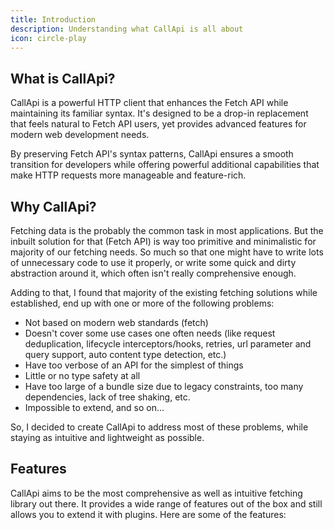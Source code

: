 ```yaml
---
title: Introduction
description: Understanding what CallApi is all about
icon: circle-play
---
```


## What is CallApi?

CallApi is a powerful HTTP client that enhances the Fetch API while maintaining its familiar syntax. It's designed to be a drop-in replacement that feels natural to Fetch API users, yet provides advanced features for modern web development needs.

By preserving Fetch API's syntax patterns, CallApi ensures a smooth transition for developers while offering powerful additional capabilities that make HTTP requests more manageable and feature-rich.

## Why CallApi?

Fetching data is the probably the common task in most applications. But the inbuilt solution for that (Fetch API) is way too primitive and minimalistic for majority of our fetching needs.
So much so that one might have to write lots of unnecessary code to use it properly, or write some quick and dirty abstraction around it, which often isn't really comprehensive enough.

Adding to that, I found that majority of the existing fetching solutions while established, end up with one or more of the following problems:

- Not based on modern web standards (fetch)
- Doesn't cover some use cases one often needs (like request deduplication, lifecycle interceptors/hooks, retries, url parameter and query support, auto content type detection, etc.)
- Have too verbose of an API for the simplest of things
- Little or no type safety at all
- Have too large of a bundle size due to legacy constraints, too many dependencies, lack of tree shaking, etc.
- Impossible to extend, and so on...

So, I decided to create CallApi to address most of these problems, while staying as intuitive and lightweight as possible.

## Features

<Cards>
	<Card
		title="Request Deduplication"
		description="Eliminates duplicate requests and by effect, race conditions"
	/>
	<Card
		title="Interceptors/Hooks"
		description="Callback functions that allows running of side effects at different points in the request/response lifecycle"
	/>
	<Card title="Smart Response Parser" description="Smart response parser for any content type" />
	<Card
		title="Content Type Detection"
		description="Automatically detects the content type header of the response for common types"
	/>
	<Card
		title="URL Params and Query Support"
		description="Convenient syntax for adding url parameters as well as query strings to the request url"
	/>
	<Card title="Extensible" description="Plugins and hooks to extend the functionality" />
	<Card
		title="Response Validation"
		description="Allows you to validate the response before returning it"
	/>
	<Card title="Timeout" description="Enables setting a timeout for the request" />
	<Card
		title="Retries"
		description="Advanced retry mechanisms with linear and exponential backoff strategies or custom retry conditions"
	/>
	<Card
		title="Compatible with fetch and fetch-like APIs"
		description="Wraps around fetch and works on the browser, node (version 18+), workers, deno and bun out of the box but can also use custom fetch implementations like node-fetch"
	/>
</Cards>

CallApi aims to be the most comprehensive as well as intuitive fetching library out there. It provides a wide range of features out of the box and still allows you to extend it with plugins. Here are some of the features:
